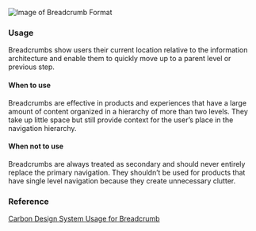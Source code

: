 
![Image of Breadcrumb Format](https://github.com/wfp/ui/blob/next/src/assets/formatting/Breadcrumb.png?raw=true)

### Usage

Breadcrumbs show users their current location relative to the information architecture and enable them to quickly move up to a parent level or previous step.

#### When to use

Breadcrumbs are effective in products and experiences that have a large amount of content organized in a hierarchy of more than two levels. They take up little space but still provide context for the user’s place in the navigation hierarchy.

#### When not to use

Breadcrumbs are always treated as secondary and should never entirely replace the primary navigation. They shouldn’t be used for products that have single level navigation because they create unnecessary clutter.

### Reference

[Carbon Design System Usage for Breadcrumb](https://next.carbondesignsystem.com/components//breadcrumb)
